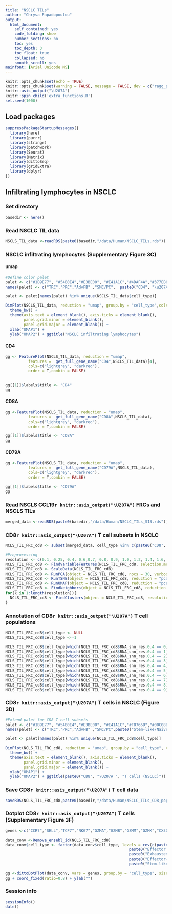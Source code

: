 ```yaml
---
title: "NSCLC TILs"
author: "Chrysa Papadopoulou"
output:
  html_document:
    self_contained: yes
    code_folding: show
    number_sections: no
    toc: yes
    toc_depth: 3
    toc_float: true
    collapsed: no
    smooth_scroll: yes
mainfont: {Arial Unicode MS}
---
```


```r
knitr::opts_chunk$set(echo = TRUE)
knitr::opts_chunk$set(warning = FALSE, message = FALSE, dev = c("ragg_png","cairo_pdf"))
knitr::asis_output("\U207A")
knitr::spin_child('extra_functions.R')
set.seed(1000)
```

## Load packages
```r
suppressPackageStartupMessages({
  library(here)
  library(purrr)
  library(stringr)
  library(patchwork)
  library(Seurat)
  library(Matrix)
  library(dittoSeq)
  library(gridExtra)
  library(dplyr)
})
```

## **Infiltrating lymphocytes in NSCLC**

### Set directory
```r
basedir <- here()
```

### Read NSCLC TIL data
```r
NSCLS_TIL_data <-readRDS(paste0(basedir,"/data/Human/NSCLC_TILs.rds"))
```

### NSCLC infiltrating lymphocytes (Supplementary Figure 3C) {.tabset}
#### umap 
```r
#Define color palet
palet <- c("#1B9E77", "#54B0E4","#E3BE00", "#E41A1C","#4DAF4A","#377EB8","#A65628","#222F75","#FB9A99")
names(palet) <- c("TRC","PRC","AdvFB" ,"SMC/PC",  paste0("CD4", "\u207A ", "T cells"),"B cells", "Regulatory T cells" ,paste0("Cycling CD8", "\u207A ", "T cells"),paste0("CD8", "\u207A ", "T cells"))

palet <- palet[names(palet) %in% unique(NSCLS_TIL_data$cell_type)]

DimPlot(NSCLS_TIL_data, reduction = "umap", group.by = "cell_type",cols = palet)+
  theme_bw() +
  theme(axis.text = element_blank(), axis.ticks = element_blank(), 
        panel.grid.minor = element_blank(),
        panel.grid.major = element_blank()) +
  xlab("UMAP1") +
  ylab("UMAP2") + ggtitle("NSCLC infiltrating lymphocytes")

```

#### CD4
```r

gg <- FeaturePlot(NSCLS_TIL_data, reduction = "umap", 
          features =  get_full_gene_name("CD4",NSCLS_TIL_data)[4],
          cols=c("lightgrey", "darkred"),
          order = T,combin = FALSE)

 
gg[[1]]$labels$title <- "CD4"
gg
```

#### CD8A
```r
gg <-FeaturePlot(NSCLS_TIL_data, reduction = "umap", 
          features =  get_full_gene_name("CD8A",NSCLS_TIL_data),
          cols=c("lightgrey", "darkred"),
          order = T,combin = FALSE)

gg[[1]]$labels$title <- "CD8A"
gg
```

#### CD79A
```r
gg <-FeaturePlot(NSCLS_TIL_data, reduction = "umap", 
          features =  get_full_gene_name("CD79A",NSCLS_TIL_data),
          cols=c("lightgrey", "darkred"),
          order = T,combin = FALSE) 

gg[[1]]$labels$title <- "CD79A"
gg
```

### Read NSCLS CCL19`r knitr::asis_output("\U207A")` FRCs and NSCLS TILs
```r
merged_data <-readRDS(paste0(basedir,"/data/Human/NSCLC_TILs_SI3.rds"))
```

### **CD8`r knitr::asis_output("\U207A")` T cell subsets in NSCLC**
```r
NCLS_TIL_FRC_cd8 <- subset(merged_data, cell_type %in% c(paste0("CD8", "\u207A ", "T cells"), paste0("Cycling CD8", "\u207A ", "T cells")))

#Preprocessing
resolution <- c(0.1, 0.25, 0.4, 0.6,0.7, 0.8, 0.9, 1.0, 1.2, 1.4, 1.6, 1.8, 2.0)
NCLS_TIL_FRC_cd8 <- FindVariableFeatures(NCLS_TIL_FRC_cd8, selection.method = "vst", nfeatures = 2000)
NCLS_TIL_FRC_cd8 <- ScaleData(NCLS_TIL_FRC_cd8)
NCLS_TIL_FRC_cd8 <- RunPCA(object = NCLS_TIL_FRC_cd8, npcs = 30, verbose = FALSE,seed.use = 8734)
NCLS_TIL_FRC_cd8 <- RunTSNE(object = NCLS_TIL_FRC_cd8, reduction = "pca", dims = 1:20, seed.use = 8734)
NCLS_TIL_FRC_cd8 <- RunUMAP(object = NCLS_TIL_FRC_cd8, reduction = "pca", dims = 1:20, seed.use = 8734)
NCLS_TIL_FRC_cd8 <- FindNeighbors(object = NCLS_TIL_FRC_cd8, reduction = "pca", dims = 1:20, seed.use = 8734)
for(k in 1:length(resolution)){
  NCLS_TIL_FRC_cd8 <- FindClusters(object = NCLS_TIL_FRC_cd8, resolution = resolution[k], random.seed = 8734)
}
```

### Annotation of CD8`r knitr::asis_output("\U207A")` T cell populations
```r
NCLS_TIL_FRC_cd8$cell_type <- NULL
NCLS_TIL_FRC_cd8$cell_type <--1

NCLS_TIL_FRC_cd8$cell_type[which(NCLS_TIL_FRC_cd8$RNA_snn_res.0.4 == 0)] <- paste0("Stem-like/Naive CD8", "\u207A ", "T cells")
NCLS_TIL_FRC_cd8$cell_type[which(NCLS_TIL_FRC_cd8$RNA_snn_res.0.4 == 1)] <-paste0("Stem-like/Naive CD8", "\u207A ", "T cells")
NCLS_TIL_FRC_cd8$cell_type[which(NCLS_TIL_FRC_cd8$RNA_snn_res.0.4 == 2)] <- paste0("Effector-memory CD8", "\u207A ", "T cells")
NCLS_TIL_FRC_cd8$cell_type[which(NCLS_TIL_FRC_cd8$RNA_snn_res.0.4 == 3)] <- paste0("Effector-memory CD8", "\u207A ", "T cells")
NCLS_TIL_FRC_cd8$cell_type[which(NCLS_TIL_FRC_cd8$RNA_snn_res.0.4 == 4)] <-  paste0("Exhausted CD8", "\u207A ", "T cells")
NCLS_TIL_FRC_cd8$cell_type[which(NCLS_TIL_FRC_cd8$RNA_snn_res.0.4 == 5)] <- paste0("Effector CD8", "\u207A ", "T cells")
NCLS_TIL_FRC_cd8$cell_type[which(NCLS_TIL_FRC_cd8$RNA_snn_res.0.4 == 6)] <-paste0("Exhausted CD8", "\u207A ", "T cells")
NCLS_TIL_FRC_cd8$cell_type[which(NCLS_TIL_FRC_cd8$RNA_snn_res.0.4 == 7)] <- paste0("Exhausted CD8", "\u207A ", "T cells")
NCLS_TIL_FRC_cd8$cell_type[which(NCLS_TIL_FRC_cd8$RNA_snn_res.0.4 == 8)] <- paste0("Cycling CD8", "\u207A ", "T cells")
NCLS_TIL_FRC_cd8$cell_type[which(NCLS_TIL_FRC_cd8$RNA_snn_res.0.4 == 9)] <- paste0("Effector CD8", "\u207A ", "T cells")
```


### CD8`r knitr::asis_output("\U207A")` T cells in NSCLC (Figure 3D)
```r
#Extend palet for CD8 T cell subsets
palet <- c("#1B9E77", "#54B0E4","#E3BE00", "#E41A1C","#F8766D","#00C08B","#7CAE00","#00B4F0","#F564E3")
names(palet) <- c("TRC","PRC","AdvFB" ,"SMC/PC",paste0("Stem-like/Naive CD8", "\u207A ", "T cells"),paste0("Exhausted CD8", "\u207A ", "T cells"), paste0("Effector-memory CD8", "\u207A ", "T cells"),paste0("Effector CD8", "\u207A ", "T cells"),paste0("Cycling CD8", "\u207A ", "T cells"))

palet <- palet[names(palet) %in% unique(NCLS_TIL_FRC_cd8$cell_type)]

DimPlot(NCLS_TIL_FRC_cd8, reduction = "umap", group.by = "cell_type", cols = palet)+
  theme_bw() +
  theme(axis.text = element_blank(), axis.ticks = element_blank(), 
        panel.grid.minor = element_blank(),
        panel.grid.major = element_blank()) +
  xlab("UMAP1") +
  ylab("UMAP2") + ggtitle(paste0("CD8", "\U207A ", "T cells (NSCLC)"))

```

### Save CD8`r knitr::asis_output("\U207A")` T cell data
```r
saveRDS(NCLS_TIL_FRC_cd8,paste0(basedir,"/data/Human/NSCLC_TILs_CD8_pop.rds"))
```

### Dotplot CD8`r knitr::asis_output("\U207A")` T cells (Supplementary Figure 3F)
```r
genes <-c("CCR7","SELL","TCF7","NKG7","GZMA","GZMB","GZMM","GZMK","CX3CR1","GNLY","FCGR3A",  "KIR3DL2","KLRF1","TIGIT","CTLA4","LAG3","ZEB2","TOP2A","MKI67","PCLAF")

data_conv <-Remove_ensebl_id(NCLS_TIL_FRC_cd8) 
data_conv$cell_type <- factor(data_conv$cell_type, levels = rev(c(paste0("Cycling CD8", "\u207A ", "T cells"),
                                                      paste0("Effector CD8", "\u207A ", "T cells"),
                                                      paste0("Exhausted CD8", "\u207A ", "T cells"),
                                                      paste0("Effector-memory CD8", "\u207A ", "T cells"),
                                                      paste0("Stem-like/Naive CD8", "\u207A ", "T cells"))))
  
gg <-dittoDotPlot(data_conv, vars = genes, group.by = "cell_type", size = 4)
gg + coord_fixed(ratio=0.8) + ylab("")
```

### Session info
```r
sessionInfo()
date()
```
